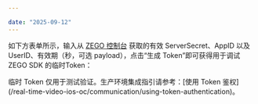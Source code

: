 ```yaml
---

date: "2025-09-12"
---
```


<Title>如何获取临时 Token 用于调用 ZEGO SDK？</Title>



如下方表单所示，输入从 [ZEGO 控制台](https://console.zego.im/) 获取的有效 ServerSecret、AppID 以及 UserID、有效期（秒，可选 payload），点击“生成 Token”即可获得用于调试 ZEGO SDK 的临时Token：

<Warning title="注意">
临时 Token 仅用于测试验证。生产环境集成指引请参考：[使用 Token 鉴权](/real-time-video-ios-oc/communication/using-token-authentication)。
</Warning>

<TokenAssistant defaultTab="generate" />

